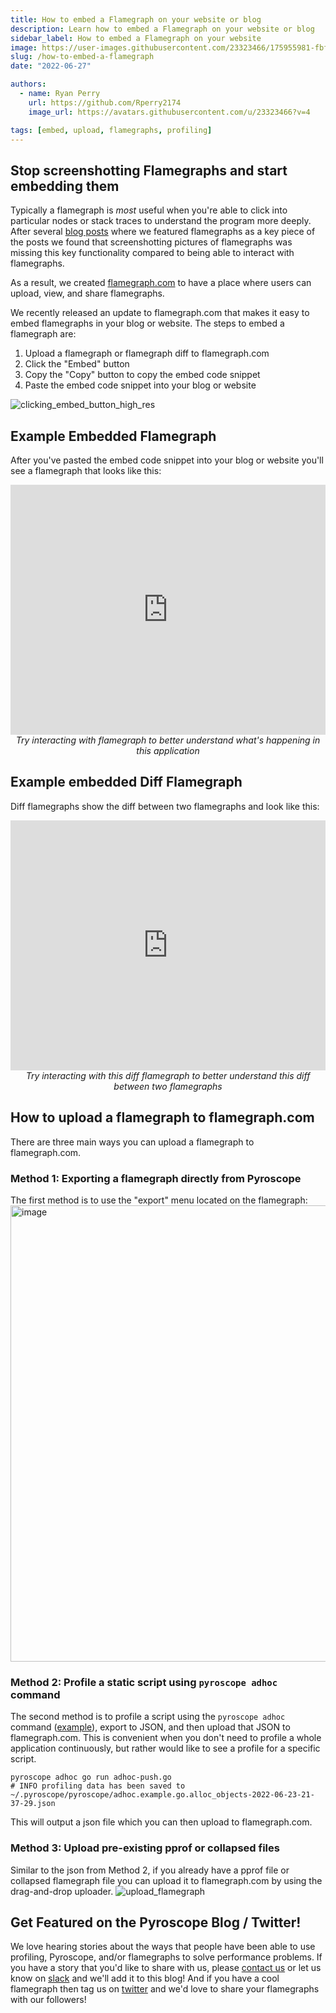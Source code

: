 ```yaml
---
title: How to embed a Flamegraph on your website or blog
description: Learn how to embed a Flamegraph on your website or blog
sidebar_label: How to embed a Flamegraph on your website
image: https://user-images.githubusercontent.com/23323466/175955981-fbf8f818-9c55-4cfa-b55e-2e851e344650.png
slug: /how-to-embed-a-flamegraph
date: "2022-06-27"

authors:
  - name: Ryan Perry
    url: https://github.com/Rperry2174
    image_url: https://avatars.githubusercontent.com/u/23323466?v=4

tags: [embed, upload, flamegraphs, profiling]
---
```


## Stop screenshotting Flamegraphs and start embedding them
Typically a flamegraph is _most_ useful when you're able to click into particular nodes or stack traces to understand the program more deeply.
After several [blog posts](/blog/profile-continuous-profiler/#performance-optimization-1-caching-the-data-in-a-hash-map) where we featured flamegraphs as a key piece of the posts we found that screenshotting pictures of
flamegraphs was missing this key functionality compared to being able to interact with flamegraphs.

As a result, we created [flamegraph.com](https://flamegraph.com) to have a place where users can upload, view, and share flamegraphs.

We recently released an update to flamegraph.com that makes it easy to embed flamegraphs in your blog or website. The steps to embed a flamegraph are:
  1. Upload a flamegraph or flamegraph diff to flamegraph.com
  2. Click the "Embed" button
  3. Copy the "Copy" button to copy the embed code snippet
  4. Paste the embed code snippet into your blog or website

![clicking_embed_button_high_res](https://user-images.githubusercontent.com/23323466/175833273-3560b1ac-4182-4b24-bd3c-dd22645158a2.gif)
<!--truncate-->

## Example Embedded Flamegraph
After you've pasted the embed code snippet into your blog or website you'll see a flamegraph that looks like this:
<iframe frameBorder="0" width="100%" height="400" src="https://flamegraph.com/share/a8c6e7a9-f360-11ec-bcfa-beb8fdeeb850/iframe?onlyDisplay=flamegraph"></iframe>
<center style={{margin:"10px 20px 20px"}}><i>Try interacting with flamegraph to better understand what's happening in this application</i></center>

## Example embedded Diff Flamegraph
Diff flamegraphs show the diff between two flamegraphs and look like this:
<iframe frameBorder="0" width="100%" height="400" src="https://flamegraph.com/share/6afa6df7-f362-11ec-bcfa-beb8fdeeb850/iframe?onlyDisplay=flamegraph"></iframe>
<center style={{margin:"10px 20px 20px"}}><i>Try interacting with this diff flamegraph to better understand this diff between two flamegraphs</i></center>

## How to upload a flamegraph to flamegraph.com
There are three main ways you can upload a flamegraph to flamegraph.com. 

### Method 1: Exporting a flamegraph directly from Pyroscope
The first method is to use the "export" menu located on the flamegraph:
<img width="730" alt="image" src="https://user-images.githubusercontent.com/23323466/175833562-fcdfc088-9377-40dd-a985-f30a5a49dc64.png"></img>

### Method 2: Profile a static script using `pyroscope adhoc` command
The second method is to profile a script using the `pyroscope adhoc` command ([example](https://github.com/pyroscope-io/pyroscope/tree/main/examples/adhoc)), export to JSON, and then upload that JSON to flamegraph.com.
This is convenient when you don't need to profile a whole application continuously, but rather would like to see a profile for a specific script.
```
pyroscope adhoc go run adhoc-push.go
# INFO profiling data has been saved to ~/.pyroscope/pyroscope/adhoc.example.go.alloc_objects-2022-06-23-21-37-29.json 
```
This will output a json file which you can then upload to flamegraph.com.

### Method 3: Upload pre-existing pprof or collapsed files
Similar to the json from Method 2, if you already have a pprof file or collapsed flamegraph file you can upload it to flamegraph.com by using the drag-and-drop uploader.
![upload_flamegraph](https://user-images.githubusercontent.com/23323466/175833667-7add384e-ebef-4193-b3e9-e2a338419286.gif)

## Get Featured on the Pyroscope Blog / Twitter!
We love hearing stories about the ways that people have been able to use profiling, Pyroscope, and/or flamegraphs to solve performance problems.
If you have a story that you'd like to share with us, please [contact us](mailto:contact@pyroscope.io) or let us know on [slack](https://pyroscope.io/slack) and we'll add it to this blog!
And if you have a cool flamegraph then tag us on [twitter](https://twitter.com/PyroscopeIO) and we'd love to share your flamegraphs with our followers!





